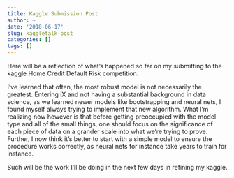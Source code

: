 ```yaml
---
title: Kaggle Submission Post
author: ~
date: '2018-06-17'
slug: kaggletalk-post
categories: []
tags: []
---
```


Here will be a reflection of what's happened so far on my submitting to the kaggle Home Credit Default Risk competition.  

I've learned that often, the most robust model is not necessarily the greatest. Entering iX and not having a substantial background in data science, as we learned newer models like bootstrapping and neural nets, I found myself always trying to implement that new algorithm.  What I'm realizing now however is that before getting preoccupied with the model type and all of the small things, one should focus on the significance of each piece of data on a grander scale into what we're trying to prove.  Further, I now think it's better to start with a simple model to ensure the procedure works correctly, as neural nets for instance take years to train for instance.  

Such will be the work I'll be doing in the next few days in refining my kaggle. 

